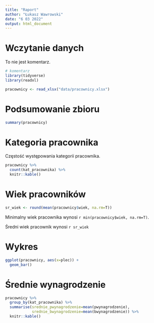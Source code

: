 ```yaml
---
title: "Raport"
author: "Łukasz Wawrowski"
date: "6 03 2022"
output: html_document
---
```


# Wczytanie danych

[comment]: <> (This is a comment, it will not be included)

[//]: # "Comment"

To nie jest komentarz.

```r
# komentarz 
library(tidyverse)
library(readxl)

pracownicy <- read_xlsx("data/pracownicy.xlsx")
```

# Podsumowanie zbioru

```r
summary(pracownicy)
```

# Kategoria pracownika

Częstość występowania kategorii pracownika.

```r
pracownicy %>% 
  count(kat_pracownika) %>% 
  knitr::kable()
```

# Wiek pracowników

```r
sr_wiek <- round(mean(pracownicy$wiek, na.rm=T))
```

Minimalny wiek pracownika wynosi `r min(pracownicy$wiek, na.rm=T)`.

Średni wiek pracownik wynosi `r sr_wiek`

# Wykres 

```r
ggplot(pracownicy, aes(x=plec)) +
  geom_bar()
```

# Średnie wynagrodzenie

```r
pracownicy %>% 
  group_by(kat_pracownika) %>% 
  summarise(srednie_pwynagrodzenie=mean(pwynagrodzenie),
            srednie_bwynagrodzenie=mean(bwynagrodzenie)) %>% 
  knitr::kable()
```






